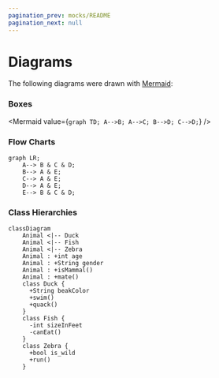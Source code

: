 ```yaml
---
pagination_prev: mocks/README
pagination_next: null
---
```



# Diagrams

The following diagrams were drawn with [Mermaid](https://mermaid.js.org/):

### Boxes

<Mermaid
  value={`graph TD;
    A-->B;
    A-->C;
    B-->D;
    C-->D;`}
/>

### Flow Charts

```mermaid
graph LR;
    A--> B & C & D;
    B--> A & E;
    C--> A & E;
    D--> A & E;
    E--> B & C & D;
```

### Class Hierarchies

```mermaid
classDiagram
    Animal <|-- Duck
    Animal <|-- Fish
    Animal <|-- Zebra
    Animal : +int age
    Animal : +String gender
    Animal : +isMammal()
    Animal : +mate()
    class Duck {
      +String beakColor
      +swim()
      +quack()
    }
    class Fish {
      -int sizeInFeet
      -canEat()
    }
    class Zebra {
      +bool is_wild
      +run()
    }
```
